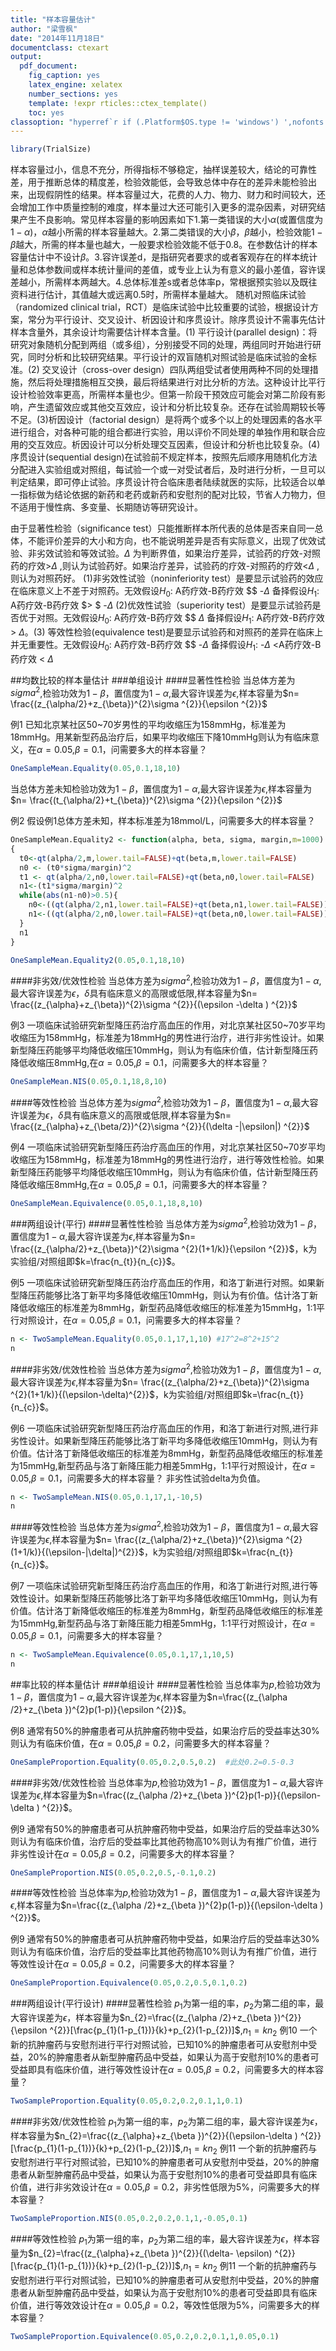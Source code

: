 ```yaml
---
title: "样本容量估计"
author: "梁雪枫"
date: "2014年11月18日"
documentclass: ctexart
output:
  pdf_document:
    fig_caption: yes
    latex_engine: xelatex
    number_sections: yes
    template: !expr rticles::ctex_template()
    toc: yes
classoption: "hyperref`r if (.Platform$OS.type != 'windows') ',nofonts'`"
---
```


```r
library(TrialSize)
```

样本容量过小，信息不充分，所得指标不够稳定，抽样误差较大，结论的可靠性差，用于推断总体的精度差，检验效能低，会导致总体中存在的差异未能检验出来，出现假阴性的结果。样本容量过大，花费的人力、物力、财力和时间较大，还会增加工作中质量控制的难度，样本量过大还可能引入更多的混杂因素，对研究结果产生不良影响。常见样本容量的影响因素如下1.第一类错误的大小$\alpha$(或置信度为$1-\alpha$)，$\alpha$越小所需的样本容量越大。2.第二类错误的大小$\beta$，$\beta$越小，检验效能$1-\beta$越大，所需的样本量也越大，一般要求检验效能不低于0.8。在参数估计的样本容量估计中不设计$\beta$。3.容许误差d，是指研究者要求的或者客观存在的样本统计量和总体参数间或样本统计量间的差值，或专业上认为有意义的最小差值，容许误差越小，所需样本两越大。4.总体标准差s或者总体率p，常根据预实验以及既往资料进行估计，其值越大或远离0.5时，所需样本量越大。
随机对照临床试验（randomized clinical trial，RCT）是临床试验中比较重要的试验，根据设计方案，常分为平行设计、交叉设计、析因设计和序贯设计。除序贯设计不需事先估计样本含量外，其余设计均需要估计样本含量。(1) 平行设计(parallel design)：将研究对象随机分配到两组（或多组），分别接受不同的处理，两组同时开始进行研究，同时分析和比较研究结果。平行设计的双盲随机对照试验是临床试验的金标准。(2) 交叉设计（cross-over design）四队两组受试者使用两种不同的处理措施，然后将处理措施相互交换，最后将结果进行对比分析的方法。这种设计比平行设计检验效率更高，所需样本量也少。但第一阶段干预效应可能会对第二阶段有影响，产生遗留效应或其他交互效应，设计和分析比较复杂。还存在试验周期较长等不足。(3)析因设计（factorial design）是将两个或多个以上的处理因素的各水平进行组合，对各种可能的组合都进行实验，用以评价不同处理的单独作用和联合应用的交互效应。析因设计可以分析处理交互因素，但设计和分析也比较复杂。(4)序贯设计(sequential design)在试验前不规定样本，按照先后顺序用随机化方法分配进入实验组或对照组，每试验一个或一对受试者后，及时进行分析，一旦可以判定结果，即可停止试验。序贯设计符合临床患者陆续就医的实际，比较适合以单一指标做为结论依据的新药和老药或新药和安慰剂的配对比较，节省人力物力，但不适用于慢性病、多变量、长期随访等研究设计。

由于显著性检验（significance test）只能推断样本所代表的总体是否来自同一总体，不能评价差异的大小和方向，也不能说明差异是否有实际意义，出现了优效试验、非劣效试验和等效试验。$\Delta$ 为判断界值，如果治疗差异，试验药的疗效-对照药的疗效>$\Delta$ ,则认为试验药好。如果治疗差异，试验药的疗效-对照药的疗效<$\Delta$ ,则认为对照药好。
(1)非劣效性试验（noninferiority test）是要显示试验药的效应在临床意义上不差于对照药。无效假设$H_{0}$: A药疗效-B药疗效 $\leqslant $ -$\Delta$ 备择假设$H_{1}$: A药疗效-B药疗效 $> $ -$\Delta$ (2)优效性试验（superiority test）是要显示试验药是否优于对照。无效假设$H_{0}$: A药疗效-B药疗效 $\leqslant $ $\Delta$ 备择假设$H_{1}$: A药疗效-B药疗效 $>$ $\Delta$。(3) 等效性检验(equivalence test)是要显示试验药和对照药的差异在临床上并无重要性。无效假设$H_{0}$: A药疗效-B药疗效 $\leqslant $ -$\Delta$ 备择假设$H_{1}$: -$\Delta$ $<$A药疗效-B药疗效 $<$ $\Delta$ 

##均数比较的样本量估计
###单组设计
####显著性性检验
当总体方差为$sigma ^{2}$,检验功效为$1-\beta$，置信度为$1-\alpha$,最大容许误差为$\epsilon$,样本容量为$n= \frac{(z_{\alpha/2}+z_{\beta})^{2}\sigma ^{2}}{\epsilon ^{2}}$

例1 已知北京某社区50~70岁男性的平均收缩压为158mmHg，标准差为18mmHg。用某新型药品治疗后，如果平均收缩压下降10mmHg则认为有临床意义，在$\alpha=0.05$,$\beta=0.1$，问需要多大的样本容量？
```r
OneSampleMean.Equality(0.05,0.1,18,10)
```
当总体方差未知检验功效为$1-\beta$，置信度为$1-\alpha$,最大容许误差为$\epsilon$,样本容量为$n= \frac{(t_{\alpha/2}+t_{\beta})^{2}\sigma ^{2}}{\epsilon ^{2}}$

例2 假设例1总体方差未知，样本标准差为18mmol/L，问需要多大的样本容量？
```r
OneSampleMean.Equality2 <- function(alpha, beta, sigma, margin,m=1000)
{
  t0<-qt(alpha/2,m,lower.tail=FALSE)+qt(beta,m,lower.tail=FALSE)
  n0 <- (t0*sigma/margin)^2
  t1 <- qt(alpha/2,n0,lower.tail=FALSE)+qt(beta,n0,lower.tail=FALSE)
  n1<-(t1*sigma/margin)^2
  while(abs(n1-n0)>0.5){
    n0<-((qt(alpha/2,n1,lower.tail=FALSE)+qt(beta,n1,lower.tail=FALSE))*sigma/margin)^2
    n1<-((qt(alpha/2,n0,lower.tail=FALSE)+qt(beta,n0,lower.tail=FALSE))*sigma/margin)^2
  }
  n1
}

OneSampleMean.Equality2(0.05,0.1,18,10)
```

####非劣效/优效性检验
当总体方差为$sigma ^{2}$,检验功效为$1-\beta$，置信度为$1-\alpha$,最大容许误差为$\epsilon$，$\delta$具有临床意义的高限或低限,样本容量为$n= \frac{(z_{\alpha}+z_{\beta})^{2}\sigma ^{2}}{(\epsilon -\delta ) ^{2}}$

例3 一项临床试验研究新型降压药治疗高血压的作用，对北京某社区50~70岁平均收缩压为158mmHg，标准差为18mmHg的男性进行治疗，进行非劣性设计。如果新型降压药能够平均降低收缩压10mmHg，则认为有临床价值，估计新型降压药降低收缩压8mmHg,在$\alpha=0.05$,$\beta=0.1$，问需要多大的样本容量？
```r
OneSampleMean.NIS(0.05,0.1,18,8,10)
```
####等效性检验
当总体方差为$sigma ^{2}$,检验功效为$1-\beta$，置信度为$1-\alpha$,最大容许误差为$\epsilon$，$\delta$具有临床意义的高限或低限,样本容量为$n= \frac{(z_{\alpha}+z_{\beta/2})^{2}\sigma ^{2}}{(\delta -|\epsilon|) ^{2}}$

例4 一项临床试验研究新型降压药治疗高血压的作用，对北京某社区50~70岁平均收缩压为158mmHg，标准差为18mmHg的男性进行治疗，进行等效性检验。如果新型降压药能够平均降低收缩压10mmHg，则认为有临床价值，估计新型降压药降低收缩压8mmHg,在$\alpha=0.05$,$\beta=0.1$，问需要多大的样本容量？
```r
OneSampleMean.Equivalence(0.05,0.1,18,8,10)
```

###两组设计(平行)
####显著性性检验
当总体方差为$sigma ^{2}$,检验功效为$1-\beta$，置信度为$1-\alpha$,最大容许误差为$\epsilon$,样本容量为$n= \frac{(z_{\alpha/2}+z_{\beta})^{2}\sigma ^{2}(1+1/k)}{\epsilon ^{2}}$，k为实验组/对照组即$k=\frac{n_{t}}{n_{c}}$。

例5 一项临床试验研究新型降压药治疗高血压的作用，和洛丁新进行对照。如果新型降压药能够比洛丁新平均多降低收缩压10mmHg，则认为有价值。估计洛丁新降低收缩压的标准差为8mmHg，新型药品降低收缩压的标准差为15mmHg，1:1平行对照设计，在$\alpha=0.05$,$\beta=0.1$，问需要多大的样本容量？

```r
n <- TwoSampleMean.Equality(0.05,0.1,17,1,10) #17^2=8^2+15^2
n
```

####非劣效/优效性检验
当总体方差为$sigma ^{2}$,检验功效为$1-\beta$，置信度为$1-\alpha$,最大容许误差为$\epsilon$,样本容量为$n= \frac{(z_{\alpha/2}+z_{\beta})^{2}\sigma ^{2}(1+1/k)}{(\epsilon-\delta)^{2}}$，k为实验组/对照组即$k=\frac{n_{t}}{n_{c}}$。

例6 一项临床试验研究新型降压药治疗高血压的作用，和洛丁新进行对照,进行非劣性设计。如果新型降压药能够比洛丁新平均多降低收缩压10mmHg，则认为有价值。估计洛丁新降低收缩压的标准差为8mmHg，新型药品降低收缩压的标准差为15mmHg,新型药品与洛丁新降压能力相差5mmHg，1:1平行对照设计，在$\alpha=0.05$,$\beta=0.1$，问需要多大的样本容量？ 非劣性试验delta为负值。

```r
n <- TwoSampleMean.NIS(0.05,0.1,17,1,-10,5)
n
```

####等效性检验
当总体方差为$sigma ^{2}$,检验功效为$1-\beta$，置信度为$1-\alpha$,最大容许误差为$\epsilon$,样本容量为$n= \frac{(z_{\alpha/2}+z_{\beta})^{2}\sigma ^{2}(1+1/k)}{(\epsilon-|\delta|)^{2}}$，k为实验组/对照组即$k=\frac{n_{t}}{n_{c}}$。

例7 一项临床试验研究新型降压药治疗高血压的作用，和洛丁新进行对照,进行等效性设计。如果新型降压药能够比洛丁新平均多降低收缩压10mmHg，则认为有价值。估计洛丁新降低收缩压的标准差为8mmHg，新型药品降低收缩压的标准差为15mmHg,新型药品与洛丁新降压能力相差5mmHg，1:1平行对照设计，在$\alpha=0.05$,$\beta=0.1$，问需要多大的样本容量？

```r
n <- TwoSampleMean.Equivalence(0.05,0.1,17,1,10,5)
n
```

##率比较的样本量估计
###单组设计
####显著性检验
当总体率为$p$,检验功效为$1-\beta$，置信度为$1-\alpha$,最大容许误差为$\epsilon$,样本容量为$n=\frac{(z_{\alpha /2}+z_{\beta })^{2}p(1-p)}{\epsilon ^{2}}$。

例8 通常有50%的肿瘤患者可从抗肿瘤药物中受益，如果治疗后的受益率达30%则认为有临床价值，在$\alpha=0.05$,$\beta=0.2$，问需要多大的样本容量？
```r
OneSampleProportion.Equality(0.05,0.2,0.5,0.2)  #此处0.2=0.5-0.3
```
####非劣效/优效性检验
当总体率为$p$,检验功效为$1-\beta$，置信度为$1-\alpha$,最大容许误差为$\epsilon$,样本容量为$n=\frac{(z_{\alpha /2}+z_{\beta })^{2}p(1-p)}{(\epsilon-\delta ) ^{2}}$。

例9 通常有50%的肿瘤患者可从抗肿瘤药物中受益，如果治疗后的受益率达30%则认为有临床价值，治疗后的受益率比其他药物高10%则认为有推广价值，进行非劣性设计在$\alpha=0.05$,$\beta=0.2$，问需要多大的样本容量？
```r
OneSampleProportion.NIS(0.05,0.2,0.5,-0.1,0.2)
```
####等效性检验
当总体率为$p$,检验功效为$1-\beta$，置信度为$1-\alpha$,最大容许误差为$\epsilon$,样本容量为$n=\frac{(z_{\alpha /2}+z_{\beta })^{2}p(1-p)}{(\epsilon-\delta ) ^{2}}$。

例9 通常有50%的肿瘤患者可从抗肿瘤药物中受益，如果治疗后的受益率达30%则认为有临床价值，治疗后的受益率比其他药物高10%则认为有推广价值，进行等效性设计在$\alpha=0.05$,$\beta=0.2$，问需要多大的样本容量？
```r
OneSampleProportion.Equivalence(0.05,0.2,0.5,0.1,0.2)
```

###两组设计(平行设计)
####显著性检验
$p_{1}$为第一组的率，$p_{2}$为第二组的率，最大容许误差为$\epsilon$，样本容量为$n_{2}=\frac{(z_{\alpha /2}+z_{\beta })^{2}}{\epsilon ^{2}}[\frac{p_{1}(1-p_{1})}{k}+p_{2}(1-p_{2})]$,$n_{1}= kn_{2}$
例10 一个新的抗肿瘤药与安慰剂进行平行对照试验，已知10%的肿瘤患者可从安慰剂中受益，20%的肿瘤患者从新型肿瘤药品中受益，如果认为高于安慰剂10%的患者可受益即具有临床价值，进行等效性设计在$\alpha=0.05$,$\beta=0.2$，问需要多大的样本容量？
```r
TwoSampleProportion.Equality(0.05,0.2,0.2,0.1,1,0.1)
```

####非劣效/优效性检验
$p_{1}$为第一组的率，$p_{2}$为第二组的率，最大容许误差为$\epsilon$，样本容量为$n_{2}=\frac{(z_{\alpha}+z_{\beta })^{2}}{(\epsilon-\delta ) ^{2}}[\frac{p_{1}(1-p_{1})}{k}+p_{2}(1-p_{2})]$,$n_{1}= kn_{2}$
例11 一个新的抗肿瘤药与安慰剂进行平行对照试验，已知10%的肿瘤患者可从安慰剂中受益，20%的肿瘤患者从新型肿瘤药品中受益，如果认为高于安慰剂10%的患者可受益即具有临床价值，进行非劣效设计在$\alpha=0.05$,$\beta=0.2$，非劣性低限为5%，问需要多大的样本容量？

```r
TwoSampleProportion.NIS(0.05,0.2,0.2,0.1,1,-0.05,0.1) 
```

####等效性检验
$p_{1}$为第一组的率，$p_{2}$为第二组的率，最大容许误差为$\epsilon$，样本容量为$n_{2}=\frac{(z_{\alpha}+z_{\beta })^{2}}{(\delta- \epsilon) ^{2}}[\frac{p_{1}(1-p_{1})}{k}+p_{2}(1-p_{2})]$,$n_{1}= kn_{2}$
例11 一个新的抗肿瘤药与安慰剂进行平行对照试验，已知10%的肿瘤患者可从安慰剂中受益，20%的肿瘤患者从新型肿瘤药品中受益，如果认为高于安慰剂10%的患者可受益即具有临床价值，进行等效效设计在$\alpha=0.05$,$\beta=0.2$，等效性低限为5%，问需要多大的样本容量？

```r
TwoSampleProportion.Equivalence(0.05,0.2,0.2,0.1,1,0.05,0.1)
```

